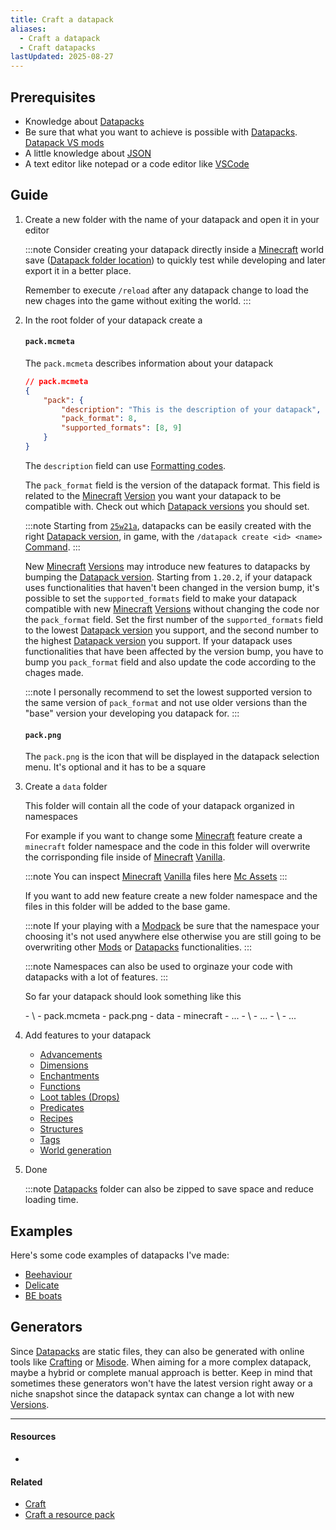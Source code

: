 ```yaml
---
title: Craft a datapack
aliases:
  - Craft a datapack
  - Craft datapacks
lastUpdated: 2025-08-27
---
```




## Prerequisites

- Knowledge about [Datapacks](/datapack)
- Be sure that what you want to achieve is possible with [Datapacks](/datapack). [Datapack VS mods](/datapackvsmod)
- A little knowledge about [JSON](https://en.wikipedia.org/wiki/JSON)
- A text editor like notepad or a code editor like [VSCode](https://code.visualstudio.com)

## Guide

<Steps>

1.  Create a new folder with the name of your datapack and open it in your editor

    :::note
    Consider creating your datapack directly inside a [Minecraft](/minecraft) world save ([Datapack folder location](/datapack#datapack-store-location)) to quickly test while developing and later export it in a better place.

    Remember to execute `/reload` after any datapack change to load the new chages into the game without exiting the world.
    :::

2.  In the root folder of your datapack create a

    #### `pack.mcmeta`

    The `pack.mcmeta` describes information about your datapack

    ```json
    // pack.mcmeta
    {
    	"pack": {
    		"description": "This is the description of your datapack",
    		"pack_format": 8,
    		"supported_formats": [8, 9]
    	}
    }
    ```

    The `description` field can use [Formatting codes](/formattingcodes).

    The `pack_format` field is the version of the datapack format. This field is related to the [Minecraft](/minecraft) [Version](/versions) you want your datapack to be compatible with. Check out which [Datapack versions](/datapack#datapack-versions) you should set.

    :::note
    Starting from [`25w21a`](/25w21a), datapacks can be easily created with the right [Datapack version](/datapack#datapack-versions), in game, with the `/datapack create <id> <name>` [Command](/command).
    :::

    New [Minecraft](/minecraft) [Versions](/versions) may introduce new features to datapacks by bumping the [Datapack version](/datapack#datapack-versions). Starting from `1.20.2`, if your datapack uses functionalities that haven't been changed in the version bump, it's possible to set the `supported_formats` field to make your datapack compatible with new [Minecraft](/minecraft) [Versions](/versions) without changing the code nor the `pack_format` field.
    Set the first number of the `supported_formats` field to the lowest [Datapack version](/datapack#datapack-versions) you support, and the second number to the highest [Datapack version](/datapack#datapack-versions) you support.
    If your datapack uses functionalities that have been affected by the version bump, you have to bump you `pack_format` field and also update the code according to the chages made.

    :::note
    I personally recommend to set the lowest supported version to the same version of `pack_format` and not use older versions than the "base" version your developing you datapack for.
    :::

    #### `pack.png`

    The `pack.png` is the icon that will be displayed in the datapack selection menu. It's optional and it has to be a square

3.  Create a `data` folder

	This folder will contain all the code of your datapack organized in namespaces
	
	For example if you want to change some [Minecraft](/minecraft) feature create a `minecraft` folder namespace and the code in this folder will overwrite the corrisponding file inside of [Minecraft](/minecraft) [Vanilla](/vanilla).
	
	:::note
	You can inspect [Minecraft](/minecraft) [Vanilla](/vanilla) files here [Mc Assets](https://mcasset.cloud)
	:::

	If you want to add new feature create a new folder namespace and the files in this folder will be added to the base game.

	:::note
	If your playing with a [Modpack](/modpack) be sure that the namespace your choosing it's not used anywhere else otherwise you are still going to be overwriting other [Mods](/mod) or [Datapacks](/datapack) functionalities.
	:::

	:::note
	Namespaces can also be used to orginaze your code with datapacks with a lot of features.
	:::

	So far your datapack should look something like this

	<FileTree>
	- \<datapack\>
		- pack.mcmeta
		- pack.png
		- data
			- minecraft
				- ...
			- \<namespace\>
				- ...
			- \<namespace2\>
				- ...
	</FileTree>

4. Add features to your datapack

	- [Advancements](/datapackadvancement)
	- [Dimensions](/datapackdimension)
	- [Enchantments](/datapackenchantment)
	- [Functions](/datapackfunction)
	- [Loot tables (Drops)](/datapackloottable)
	- [Predicates](/datapackpredicate)
	- [Recipes](/datapackrecipe)
	- [Structures](/datapackstructure)
	- [Tags](/datapacktag)
	- [World generation](/datapackworldgeneration)

5. Done
	
	:::note
	[Datapacks](/datapack) folder can also be zipped to save space and reduce loading time.

</Steps>

## Examples

Here's some code examples of datapacks I've made:

- [Beehaviour](https://github.com/cristian-5/Beehaviour)
- [Delicate](https://github.com/T1xx1/Delicate)
- [BE boats](https://github.com/T1xx1/Beboats)

## Generators

Since [Datapacks](/datapack) are static files, they can also be generated with online tools like [Crafting](https://crafting.thedestruc7i0n.ca) or [Misode](https://misode.github.io).
When aiming for a more complex datapack, maybe a hybrid or complete manual approach is better.
Keep in mind that sometimes these generators won't have the latest version right away or a niche snapshot since the datapack syntax can change a lot with new [Versions](/versions).

---

#### Resources

- <Wiki src="https://minecraft.wiki/w/Tutorial:Creating_a_data_pack" />

<Yb src="https://youtube.com/embed/ac6V5-KT6Rg" />

#### Related

- [Craft](/craft)
- [Craft a resource pack](/craftresourcepack)